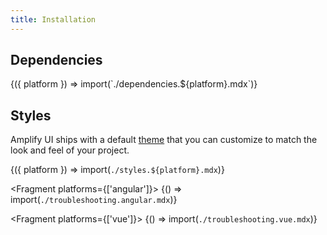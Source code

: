 ```yaml
---
title: Installation
---
```



## Dependencies

<Fragment>
  {({ platform }) => import(`./dependencies.${platform}.mdx`)}
</Fragment>

## Styles

Amplify UI ships with a default [theme](/ui/theme) that you can customize to match the look and feel of your project.

<Fragment>{({ platform }) => import(`./styles.${platform}.mdx`)}</Fragment>

<Fragment platforms={['angular']}>
  {() => import(`./troubleshooting.angular.mdx`)}
</Fragment>

<Fragment platforms={['vue']}>
  {() => import(`./troubleshooting.vue.mdx`)}
</Fragment>
